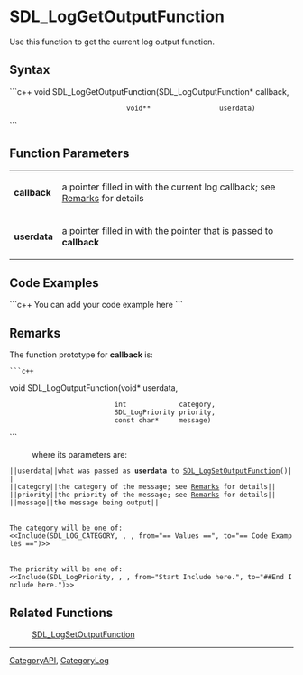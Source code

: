 <!-- pragma section-numbers off -->
<!-- pragma camelcase off -->

= SDL_LogGetOutputFunction =
Use this function to get the current log output function.


== Syntax ==
```c++
void SDL_LogGetOutputFunction(SDL_LogOutputFunction* callback,
                              void**                 userdata)
```

== Function Parameters ==
{|
|'''callback'''
|a pointer filled in with the current log callback; see [[#Remarks|Remarks]] for details
|-
|'''userdata'''
|a pointer filled in with the pointer that is passed to '''callback'''
|}

== Code Examples ==
```c++
You can add your code example here
```

== Remarks ==
The function prototype for '''callback''' is:
 ```c++
void SDL_LogOutputFunction(void*           userdata,
                           int             category,
                           SDL_LogPriority priority,
                           const char*     message)
```
: where its parameters are:
 ||<code>userdata</code>||what was passed as '''userdata''' to [[SDL_LogSetOutputFunction]]()||
 ||<code>category</code>||the category of the message; see [[#category|Remarks]] for details||
 ||<code>priority</code>||the priority of the message; see [[#priority|Remarks]] for details||
 ||<code>message</code>||the message being output||

 <span id="category"></span>
 The <code>category</code> will be one of:
 <<Include(SDL_LOG_CATEGORY, , , from="== Values ==", to="== Code Examples ==")>>

 <span id="priority"></span>
 The <code>priority</code> will be one of:
 <<Include(SDL_LogPriority, , , from="Start Include here.", to="##End Include here.")>>

== Related Functions ==
:[[SDL_LogSetOutputFunction]]

----
[[CategoryAPI]], [[CategoryLog]]
